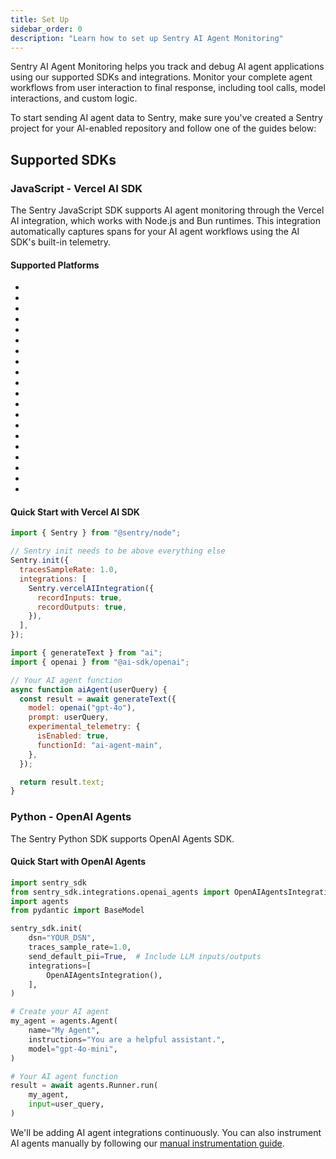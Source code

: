 ```yaml
---
title: Set Up
sidebar_order: 0
description: "Learn how to set up Sentry AI Agent Monitoring"
---
```


Sentry AI Agent Monitoring helps you track and debug AI agent applications using our supported SDKs and integrations. Monitor your complete agent workflows from user interaction to final response, including tool calls, model interactions, and custom logic.

To start sending AI agent data to Sentry, make sure you've created a Sentry project for your AI-enabled repository and follow one of the guides below:

## Supported SDKs

### JavaScript - Vercel AI SDK

The Sentry JavaScript SDK supports AI agent monitoring through the Vercel AI integration, which works with Node.js and Bun runtimes. This integration automatically captures spans for your AI agent workflows using the AI SDK's built-in telemetry.

#### Supported Platforms

- <LinkWithPlatformIcon
    platform="javascript.node"
    label="Node.js"
    url="/platforms/javascript/guides/node/configuration/integrations/vercelai/"
  />
- <LinkWithPlatformIcon
    platform="javascript.nextjs"
    label="Next.js"
    url="/platforms/javascript/guides/nextjs/configuration/integrations/vercelai/"
  />
- <LinkWithPlatformIcon
    platform="javascript.sveltekit"
    label="SvelteKit"
    url="/platforms/javascript/guides/sveltekit/configuration/integrations/vercelai/"
  />
- <LinkWithPlatformIcon
    platform="javascript.nuxt"
    label="Nuxt"
    url="/platforms/javascript/guides/nuxt/configuration/integrations/vercelai/"
  />
- <LinkWithPlatformIcon
    platform="javascript.astro"
    label="Astro"
    url="/platforms/javascript/guides/astro/configuration/integrations/vercelai/"
  />
- <LinkWithPlatformIcon
    platform="javascript.remix"
    label="Remix"
    url="/platforms/javascript/guides/remix/configuration/integrations/vercelai/"
  />
- <LinkWithPlatformIcon
    platform="javascript.solidstart"
    label="SolidStart"
    url="/platforms/javascript/guides/solidstart/configuration/integrations/vercelai/"
  />
- <LinkWithPlatformIcon
    platform="javascript.express"
    label="Express"
    url="/platforms/javascript/guides/express/configuration/integrations/vercelai/"
  />
- <LinkWithPlatformIcon
    platform="javascript.fastify"
    label="Fastify"
    url="/platforms/javascript/guides/fastify/configuration/integrations/vercelai/"
  />
- <LinkWithPlatformIcon
    platform="javascript.nestjs"
    label="Nest.js"
    url="/platforms/javascript/guides/nestjs/configuration/integrations/vercelai/"
  />
- <LinkWithPlatformIcon
    platform="javascript.hapi"
    label="Hapi"
    url="/platforms/javascript/guides/hapi/configuration/integrations/vercelai/"
  />
- <LinkWithPlatformIcon
    platform="javascript.koa"
    label="Koa"
    url="/platforms/javascript/guides/koa/configuration/integrations/vercelai/"
  />
- <LinkWithPlatformIcon
    platform="javascript.connect"
    label="Connect"
    url="/platforms/javascript/guides/connect/configuration/integrations/vercelai/"
  />
- <LinkWithPlatformIcon
    platform="javascript.cloudflare"
    label="Cloudflare"
    url="/platforms/javascript/guides/cloudflare/configuration/integrations/vercelai/"
  />
- <LinkWithPlatformIcon
    platform="javascript.hono"
    label="Hono"
    url="/platforms/javascript/guides/hono/configuration/integrations/vercelai/"
  />
- <LinkWithPlatformIcon
    platform="javascript.bun"
    label="Bun"
    url="/platforms/javascript/guides/bun/configuration/integrations/vercelai/"
  />
- <LinkWithPlatformIcon
    platform="javascript.aws-lambda"
    label="AWS Lambda"
    url="/platforms/javascript/guides/aws-lambda/configuration/integrations/vercelai/"
  />
- <LinkWithPlatformIcon
    platform="javascript.azure-functions"
    label="Azure Functions"
    url="/platforms/javascript/guides/azure-functions/configuration/integrations/vercelai/"
  />
- <LinkWithPlatformIcon
    platform="javascript.gcp-functions"
    label="Google Cloud Functions"
    url="/platforms/javascript/guides/gcp-functions/configuration/integrations/vercelai/"
  />
- <LinkWithPlatformIcon
    platform="javascript.electron"
    label="Electron"
    url="/platforms/javascript/guides/electron/configuration/integrations/vercelai/"
  />

#### Quick Start with Vercel AI SDK

```javascript
import { Sentry } from "@sentry/node";

// Sentry init needs to be above everything else
Sentry.init({
  tracesSampleRate: 1.0,
  integrations: [
    Sentry.vercelAIIntegration({
      recordInputs: true,
      recordOutputs: true,
    }),
  ],
});

import { generateText } from "ai";
import { openai } from "@ai-sdk/openai";

// Your AI agent function
async function aiAgent(userQuery) {
  const result = await generateText({
    model: openai("gpt-4o"),
    prompt: userQuery,
    experimental_telemetry: {
      isEnabled: true,
      functionId: "ai-agent-main",
    },
  });

  return result.text;
}
```

### Python - OpenAI Agents

The Sentry Python SDK supports OpenAI Agents SDK.

#### Quick Start with OpenAI Agents

```python
import sentry_sdk
from sentry_sdk.integrations.openai_agents import OpenAIAgentsIntegration
import agents
from pydantic import BaseModel

sentry_sdk.init(
    dsn="YOUR_DSN",
    traces_sample_rate=1.0,
    send_default_pii=True,  # Include LLM inputs/outputs
    integrations=[
        OpenAIAgentsIntegration(),
    ],
)

# Create your AI agent
my_agent = agents.Agent(
    name="My Agent",
    instructions="You are a helpful assistant.",
    model="gpt-4o-mini",
)

# Your AI agent function
result = await agents.Runner.run(
    my_agent,
    input=user_query,
)

```

<Alert title="Don't see your platform?">

We'll be adding AI agent integrations continuously. You can also instrument AI agents manually by following our [manual instrumentation guide](/platforms/python/tracing/instrumentation/custom-instrumentation/ai-agents-module).

</Alert>
